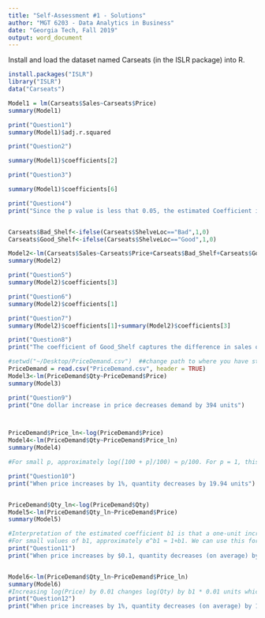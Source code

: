 ```yaml
---
title: "Self-Assessment #1 - Solutions"
author: "MGT 6203 - Data Analytics in Business"
date: "Georgia Tech, Fall 2019"
output: word_document
---
```


Install and load the dataset named Carseats (in the ISLR package) into R.

```r
install.packages("ISLR")
library("ISLR")
data("Carseats")

```



```r


Model1 = lm(Carseats$Sales~Carseats$Price)
summary(Model1)

print("Question1")
summary(Model1)$adj.r.squared

print("Question2")

summary(Model1)$coefficients[2]

print("Question3")

summary(Model1)$coefficients[6]

print("Question4")
print("Since the p value is less that 0.05, the estimated Coefficient is statistically different from 0")



```



```r

Carseats$Bad_Shelf<-ifelse(Carseats$ShelveLoc=="Bad",1,0)
Carseats$Good_Shelf<-ifelse(Carseats$ShelveLoc=="Good",1,0)

Model2<-lm(Carseats$Sales~Carseats$Price+Carseats$Bad_Shelf+Carseats$Good_Shelf)
summary(Model2)

print("Question5")
summary(Model2)$coefficients[3]

print("Question6")
summary(Model2)$coefficients[1]

print("Question7")
summary(Model2)$coefficients[1]+summary(Model2)$coefficients[3]

print("Question8")
print("The coefficient of Good_Shelf captures the difference in sales of carseats if they are located in the Good shelf location compared to that of carseats located in the Medium shelf location.")


```



```r

#setwd("~/Desktop/PriceDemand.csv")  ##change path to where you have stored PriceDemand.csv
PriceDemand = read.csv("PriceDemand.csv", header = TRUE)
Model3<-lm(PriceDemand$Qty~PriceDemand$Price)
summary(Model3)

print("Question9")
print("One dollar increase in price decreases demand by 394 units")



PriceDemand$Price_ln<-log(PriceDemand$Price)
Model4<-lm(PriceDemand$Qty~PriceDemand$Price_ln)
summary(Model4)

#For small p, approximately log([100 + p]/100) ≈ p/100. For p = 1, this means that b1/100 can be interpreted approximately as the expected increase in Y from a 1% increase in X

print("Question10")
print("When price increases by 1%, quantity decreases by 19.94 units")


PriceDemand$Qty_ln<-log(PriceDemand$Qty)
Model5<-lm(PriceDemand$Qty_ln~PriceDemand$Price)
summary(Model5)

#Interpretation of the estimated coefficient b1 is that a one-unit increase in X will produce an expected increase in log Y of b1 units. In terms of Y itself, this means that the expected value of Y is multiplied by e^b1.
#For small values of b1, approximately e^b1 ≈ 1+b1. We can use this for the following approximation for a quick interpretation of the coefficients: 100*b1 is the expected percentage change in Y for a unit increase in X.
print("Question11")
print("When price increases by $0.1, quantity decreases (on average) by 2.35%")


Model6<-lm(PriceDemand$Qty_ln~PriceDemand$Price_ln)
summary(Model6)
#Increasing log(Price) by 0.01 changes log(Qty) by b1 * 0.01 units which implies increasing Price by 1% changes Qty by b1 %
print("Question12")
print("When price increases by 1%, quantity decreases (on average) by 1.18%")

```
